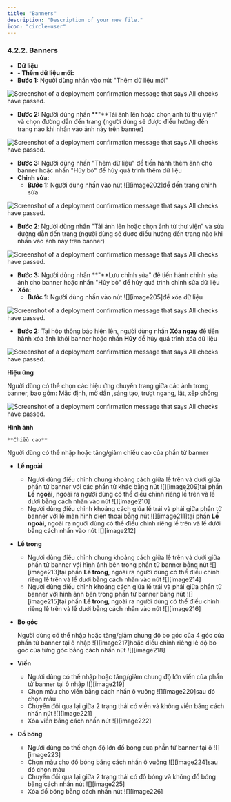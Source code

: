 ```yaml
---
title: "Banners"
description: "Description of your new file."
icon: "circle-user"
---
```


### **4.2.2. Banners** 

* **Dữ liệu**  
* **\- Thêm dữ liệu mới:**  
* **Bước 1:** Người dùng nhấn vào nút "Thêm dữ liệu mới"

<Frame caption="Nút thêm dữ liệu mới ">
  <img
    src="https://aimini-upload.sgp1.digitaloceanspaces.com/image68_f67e66b3db.png"
    alt="Screenshot of a deployment confirmation message that says All checks have passed."
    style={{ borderRadius:"0.5rem" }}
    title=""
  />
</Frame>


* **Bước 2:** Người dùng nhấn **"**Tải ảnh lên hoặc chọn ảnh từ thư viện" và chọn đường dẫn đến trang (người dùng sẽ được điều hướng đến trang nào khi nhấn vào ảnh này trên banner)

<Frame caption="Thêm dữ liệu  ">
  <img
    src="https://aimini-upload.sgp1.digitaloceanspaces.com/image131_f9f8ae76c1.png"
    alt="Screenshot of a deployment confirmation message that says All checks have passed."
    style={{ borderRadius:"0.5rem" }}
    title=""
  />
</Frame>

  * **Bước 3:** Người dùng nhấn "Thêm dữ liệu" để tiến hành thêm ảnh cho banner hoặc nhấn "Hủy bỏ" để hủy quá trình thêm dữ liệu  
* **Chỉnh sửa:**  
  * **Bước 1:** Người dùng nhấn vào nút ![][image202]để đến trang chỉnh sửa

<Frame caption="Nút chỉnh sửa  ">
  <img
    src="https://aimini-upload.sgp1.digitaloceanspaces.com/image60_a8f6c92125.png"
    alt="Screenshot of a deployment confirmation message that says All checks have passed."
    style={{ borderRadius:"0.5rem" }}
    title=""
  />
</Frame>


  * **Bước 2**: Người dùng nhấn "Tải ảnh lên hoặc chọn ảnh từ thư viện” và sửa đường dẫn đến trang (người dùng sẽ được điều hướng đến trang nào khi nhấn vào ảnh này trên banner)

<Frame caption="Chỉnh sửa dữ liệu   ">
  <img
    src="https://aimini-upload.sgp1.digitaloceanspaces.com/image152_b4f8ea66de.png"
    alt="Screenshot of a deployment confirmation message that says All checks have passed."
    style={{ borderRadius:"0.5rem" }}
    title=""
  />
</Frame>


  * **Bước 3:** Người dùng nhấn **"**Lưu chỉnh sửa" để tiến hành chỉnh sửa ảnh cho banner hoặc nhấn "Hủy bỏ" để hủy quá trình chỉnh sửa dữ liệu  
* **Xóa:**  
  * **Bước 1:** Người dùng nhấn vào nút ![][image205]để xóa dữ liệu

<Frame caption="Nút xóa dữ liệu ">
  <img
    src="https://aimini-upload.sgp1.digitaloceanspaces.com/image177_4594d1306d.png"
    alt="Screenshot of a deployment confirmation message that says All checks have passed."
    style={{ borderRadius:"0.5rem" }}
    title=""
  />
</Frame>

 
  * **Bước 2:** Tại hộp thông báo hiện lên, người dùng nhấn **Xóa ngay** để tiến hành xóa ảnh khỏi banner hoặc nhấn **Hủy** để hủy quá trình xóa dữ liệu

<Frame caption=" ">
  <img
    src="https://aimini-upload.sgp1.digitaloceanspaces.com/image228_c7e3b90a62.png"
    alt="Screenshot of a deployment confirmation message that says All checks have passed."
    style={{ borderRadius:"0.5rem" }}
    title=""
  />
</Frame>


**Hiệu ứng**

Người dùng có thể chọn các hiệu ứng chuyển trang giữa các ảnh trong banner, bao gồm: Mặc định, mờ dần ,sáng tạo, trượt ngang, lật, xếp chồng

<Frame caption="Hiệu ứng chuyển trang ">
  <img
    src="https://aimini-upload.sgp1.digitaloceanspaces.com/image229_282233b2c8.png"
    alt="Screenshot of a deployment confirmation message that says All checks have passed."
    style={{ borderRadius:"0.5rem" }}
    title=""
  />
</Frame>


**Hình ảnh**

	**Chiều cao**

Người dùng có thể nhập hoặc tăng/giảm chiều cao của phần tử banner 

* **Lề ngoài**  
  * Người dùng điều chỉnh chung khoảng cách giữa lề trên và dưới giữa phần tử banner với các phần tử khác bằng nút ![][image209]tại phần **Lề ngoài**, ngoài ra người dùng có thể điều chỉnh riêng lề trên và lề dưới bằng cách nhấn vào nút ![][image210]  
  * Người dùng điều chỉnh khoảng cách giữa lề trái và phải giữa phần tử banner với lề màn hình điện thoại bằng nút ![][image211]tại phần **Lề ngoài**, ngoài ra người dùng có thể điều chỉnh riêng lề trên và lề dưới bằng cách nhấn vào nút ![][image212]  
* **Lề trong**  
  * Người dùng điều chỉnh chung khoảng cách giữa lề trên và dưới giữa phần tử banner với hình ảnh bên trong phần tử banner bằng nút ![][image213]tại phần **Lề trong**, ngoài ra người dùng có thể điều chỉnh riêng lề trên và lề dưới bằng cách nhấn vào nút ![][image214]  
  * Người dùng điều chỉnh khoảng cách giữa lề trái và phải giữa phần tử banner với hình ảnh bên trong phần tử banner bằng nút ![][image215]tại phần **Lề trong**, ngoài ra người dùng có thể điều chỉnh riêng lề trên và lề dưới bằng cách nhấn vào nút ![][image216]  
* **Bo góc**

  Người dùng có thể nhập hoặc tăng/giảm chung độ bo góc của 4 góc của phần tử banner tại ô nhập ![][image217]hoặc điều chỉnh riêng lẻ độ bo góc của từng góc bằng cách nhấn nút ![][image218]

* **Viền**  
  * Người dùng có thể nhập hoặc tăng/giảm chung độ lớn viền của phần tử banner tại ô nhập ![][image219]  
  * Chọn màu cho viền bằng cách nhấn ô vuông ![][image220]sau đó chọn màu  
  * Chuyển đổi qua lại giữa 2 trạng thái có viền và không viền bằng cách nhấn nút ![][image221]  
  * Xóa viền bằng cách nhấn nút ![][image222]  
* **Đổ bóng**  
  * Người dùng có thể chọn độ lớn đổ bóng của phần tử banner tại ô ![][image223]  
  * Chọn màu cho đổ bóng bằng cách nhấn ô vuông ![][image224]sau đó chọn màu  
  * Chuyển đổi qua lại giữa 2 trạng thái có đổ bóng và không đổ bóng bằng cách nhấn nút ![][image225]  
  * Xóa đổ bóng bằng cách nhấn nút ![][image226]
